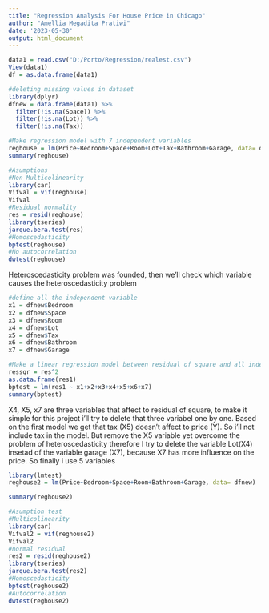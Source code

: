 ---
title: "Regression Analysis For House Price in Chicago"
author: "Amellia Megadita Pratiwi"
date: '2023-05-30'
output: html_document
---

```{r}
data1 = read.csv("D:/Porto/Regression/realest.csv")
View(data1)
df = as.data.frame(data1)
```

```{r}
#deleting missing values in dataset
library(dplyr)
dfnew = data.frame(data1) %>% 
  filter(!is.na(Space)) %>%
  filter(!is.na(Lot)) %>%
  filter(!is.na(Tax))
```

```{r}
#Make regression model with 7 independent variables 
reghouse = lm(Price~Bedroom+Space+Room+Lot+Tax+Bathroom+Garage, data= dfnew)
summary(reghouse)
```

```{r}
#Asumptions
#Non Multicolinearity
library(car)
Vifval = vif(reghouse)
Vifval
#Residual normality
res = resid(reghouse)
library(tseries)
jarque.bera.test(res)
#Homoscedasticity
bptest(reghouse)
#No autocorrelation
dwtest(reghouse)
```
Heteroscedasticity problem was founded, then we'll check which variable causes
the heteroscedasticity problem

```{r}
#define all the independent variable
x1 = dfnew$Bedroom
x2 = dfnew$Space
x3 = dfnew$Room
x4 = dfnew$Lot
x5 = dfnew$Tax
x6 = dfnew$Bathroom
x7 = dfnew$Garage
```

```{r}
#Make a linear regression model between residual of square and all independent variable
ressqr = res^2
as.data.frame(res1)
bptest = lm(res1 ~ x1+x2+x3+x4+x5+x6+x7)
summary(bptest)
```
X4, X5, x7 are three variables that affect to residual of square, to make it 
simple for this project i'll try to delete that three variabel one by one. 
Based on the first model we get that tax (X5) doesn't affect to price (Y).
So i'll not include tax in the model. But remove the X5 variable yet
overcome the problem of heteroscedasticity therefore I try to delete the 
variable Lot(X4) insetad of the variable garage (X7), because X7 has more influence 
on the price. So finally i use 5 variables
```{r}
library(lmtest)
reghouse2 = lm(Price~Bedroom+Space+Room+Bathroom+Garage, data= dfnew)
```
```{r}
summary(reghouse2)
```

```{r}
#Asumption test
#Multicolinearity
library(car)
Vifval2 = vif(reghouse2)
Vifval2
#normal residual
res2 = resid(reghouse2)
library(tseries)
jarque.bera.test(res2)
#Homoscedasticity
bptest(reghouse2)
#Autocorrelation
dwtest(reghouse2)

```

